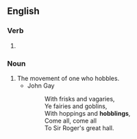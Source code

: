 ==English==

===Verb===
{{head|en|present participle}}

# {{present participle of|hobble|lang=en|nocat=1}}

===Noun===
{{en-noun}}

# The movement of one who hobbles.
#* John Gay
#*: With frisks and vagaries,<br>Ye fairies and goblins,<br>With hoppings and '''hobblings''',<br>Come all, come all<br>To Sir Roger's great hall.
